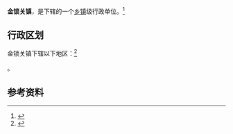 {{中国乡级行政区|61/02/03/104/000}}

'''金锁关镇'''，是{{PRC admin/fullname|61/02/03/104/000|3}}下辖的一个[[乡镇|乡镇]]级行政单位。<ref>{{PRC admin/ref sgc|{{PRC admin/parent|61/02/03/104/000}}}}</ref>

== 行政区划 ==

金锁关镇下辖以下地区：<ref>{{PRC admin/ref sgc|61/02/03/104/000}}</ref>

{{PRC admin/children|61/02/03/104/000}}。

== 参考资料 ==

{{reflist}}

{{行政区划小作品}}
{{PRC admin/navcat|61/02/03/104/000}}